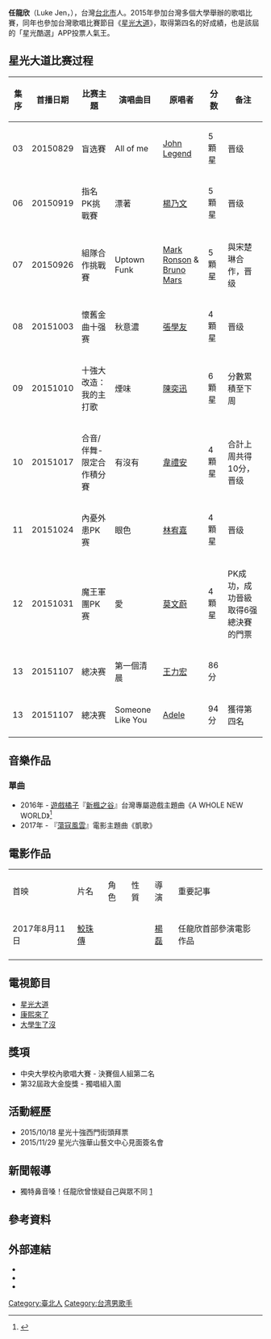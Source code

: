 {{藝人
| 姓名 = 任龍欣
| 类型 = 男歌手
| 图片 = 
| 英文名 = Luke Jen
| 昵称 = 龍欣、星光帥哥
| 出生日期 = {{birth date and age|1993|10|30}}
| 職業 = [[學生|學生]]、[[演員|演員]]、[[歌手|歌手]]
| 演奏樂器 = 
| 教育程度 = [[國立政治大學新聞學系|國立政治大學新聞學系]]
| 国籍 = {{ROC-TWN}}
| 语言 = {{zh-tw}}、{{en}}
| 活躍年代 =  2015年－至今
| 經紀公司 = [[英屬維京群島商寰亞傳媒|英屬維京群島商寰亞傳媒]]（2015年－2018年）
}}
'''任龍欣'''（Luke Jen，{{bd|1993年|10月30日||}}），台灣[[台北市|台北市]]人。2015年參加台灣多個大學舉辦的歌唱比賽，同年也參加台灣歌唱比賽節目《[[星光大道_(台灣節目)|星光大道]]》，取得第四名的好成績，也是該屆的「星光酷選」APP投票人氣王。

==星光大道比赛过程==
<!--{|class="wikitable", border="1"-->
{| class="wikitable"
|-
! 集序 !! 首播日期 !! 比赛主題 !! 演唱曲目 !! 原唱者!! 分数 !! 备注
|-
| 03 || 20150829 || 盲选賽 || All of me || [[John_Legend|John Legend]] || 5顆星 || 晋级
|-
| 06 || 20150919 || 指名PK挑戰賽 ||漂著 || [[楊乃文|楊乃文]] || 5顆星 ||  晋级
|-
| 07 || 20150926 || 組隊合作挑戰賽 || Uptown Funk || [[Mark_Ronson|Mark Ronson]] & [[Bruno_Mars|Bruno Mars]] || 5顆星 || 與宋楚琳合作，晋级
|-
| 08 || 20151003 || 懷舊金曲十强赛 ||秋意濃  || [[張學友|張學友]] || 4顆星 || 晋级
|-
| 09 || 20151010 || 十強大改造：我的主打歌 || 煙味 || [[陳奕迅|陳奕迅]] || 6顆星 || 分數累積至下周
|-
| 10 || 20151017 || 合音/伴舞-限定合作積分賽 || 有沒有 || [[韋禮安|韋禮安]] || 4顆星 || 合計上周共得10分，晋级
|-
| 11 || 20151024 || 內憂外患PK赛 || 眼色 || [[林宥嘉|林宥嘉]] || 4顆星 || 晋级
|-
| 12 || 20151031 || 魔王軍團PK赛 ||愛  || [[莫文蔚|莫文蔚]] || 4顆星 || PK成功，成功晉級取得6强總決賽的門票
|-
| 13 || 20151107|| 總决赛 || 第一個清晨 || [[王力宏|王力宏]] || 86分 ||
|-
| 13 || 20151107|| 總决赛 || Someone Like You || [[Adele|Adele]] || 94分 || 獲得第四名
|}

==音樂作品==
===單曲===
*2016年 - [[遊戲橘子|遊戲橘子]]『[[新楓之谷|新楓之谷]]』台灣專屬遊戲主題曲《A WHOLE NEW WORLD》<ref>{{cite news | language = zh | url = https://www.nownews.com/news/20160128/1977218 | title = 任龍欣變MAN味搖滾王子　不選美女選帥哥？ | publisher = 今日新聞NOWnews | date = 2016-01-28 | accessdate = 2018-04-14 | archive-date = 2018-06-17 | archive-url = https://web.archive.org/web/20180617015348/https://www.nownews.com/news/20160128/1977218 | dead-url = no }}</ref>
*2017年 - 『[[蕩寇風雲|蕩寇風雲]]』電影主題曲《凱歌》

==電影作品==
{|class="wikitable"
|-style="background:lightgray;color:black;font-weight:bold;text-align:center;"
|首映||片名||角色||性質||導演||重要記事
|-
|2017年8月11日||[[鮫珠傳|鮫珠傳]]||||||[[楊磊|楊磊]]||任龍欣首部參演電影作品
|-
|}

==電視節目==
*[[星光大道_(台灣節目)|星光大道]]
*[[康熙來了|康熙來了]]
*[[大學生了沒|大學生了沒]]

==獎項==
* 中央大學校內歌唱大賽 - 決賽個人組第二名
* 第32屆政大金旋獎 - 獨唱組入圍

==活動經歷==
* 2015/10/18 星光十強西門街頭拜票
* 2015/11/29 星光六強華山藝文中心見面簽名會

==新聞報導==
*獨特鼻音嗓！任龍欣曾懷疑自己與眾不同 [https://tw.celebrity.yahoo.com/news/%E3%80%90fun-%E9%9F%B3%E6%A8%82%E3%80%91%E7%8D%A8%E7%89%B9%E9%BC%BB%E9%9F%B3%E5%97%93%EF%BC%81%E4%BB%BB%E9%BE%8D%E6%AC%A3%E6%9B%BE%E6%87%B7%E7%96%91%E8%87%AA%E5%B7%B1%E8%88%87%E7%9C%BE%E4%B8%8D%E5%90%8C-030947117.html] {{Wayback|url=https://tw.celebrity.yahoo.com/news/%E3%80%90fun-%E9%9F%B3%E6%A8%82%E3%80%91%E7%8D%A8%E7%89%B9%E9%BC%BB%E9%9F%B3%E5%97%93%EF%BC%81%E4%BB%BB%E9%BE%8D%E6%AC%A3%E6%9B%BE%E6%87%B7%E7%96%91%E8%87%AA%E5%B7%B1%E8%88%87%E7%9C%BE%E4%B8%8D%E5%90%8C-030947117.html |date=20151002141259 }}

==參考資料==
{{Reflist}}

==外部連結==
*{{Facebook page|629631587140640}}
*{{Instagram|luke555167}}
*{{youtube|channel=UCFOV_6uy2smg8GvsxHAUsvA}}

{{星光幫}}

[[Category:臺北人|Category:臺北人]]
[[Category:台湾男歌手|Category:台湾男歌手]]